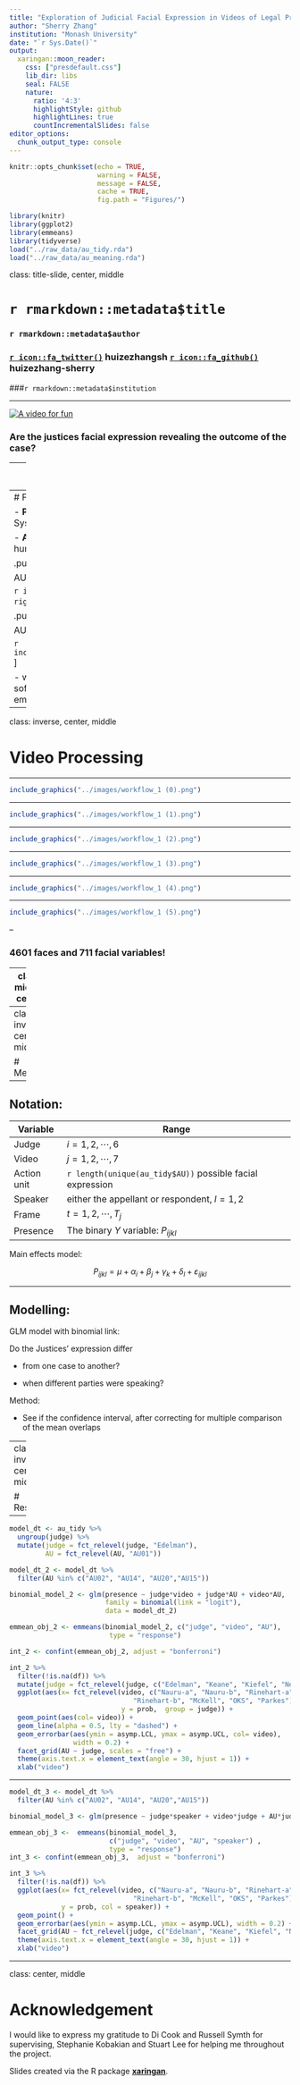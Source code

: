 ```yaml
---
title: "Exploration of Judicial Facial Expression in Videos of Legal Proceedings"
author: "Sherry Zhang" 
institution: "Monash University"
date: "`r Sys.Date()`"
output:
  xaringan::moon_reader:
    css: ["presdefault.css"]
    lib_dir: libs
    seal: FALSE
    nature:
      ratio: '4:3'
      highlightStyle: github
      highlightLines: true
      countIncrementalSlides: false
editor_options: 
  chunk_output_type: console
---
```


```r
knitr::opts_chunk$set(echo = TRUE, 
                      warning = FALSE, 
                      message = FALSE,
                      cache = TRUE, 
                      fig.path = "Figures/")

library(knitr)
library(ggplot2)
library(emmeans)
library(tidyverse)
load("../raw_data/au_tidy.rda")
load("../raw_data/au_meaning.rda")
```

class: title-slide, center, middle

# `r rmarkdown::metadata$title`

### `r rmarkdown::metadata$author` 

### [`r icon::fa_twitter()`](https:://twitter.com/huizezhangsh) huizezhangsh [`r icon::fa_github()`](https:://github.com/huizezhang-sherry) huizezhang-sherry

###`r rmarkdown::metadata$institution`

---

[![A video for fun](../images/video_photo.png)](https://www.youtube.com/watch?v=Ae7uKzin0GA)

### Are the justices facial expression revealing the outcome of the case?

---
# Recent legal studies on judicial behaviour

- Tutton et al. (2018): 

  - studied judicial demenaur
  
  - Facial expressions were recorded manually  
  
  - This observational approach 
  
  - subjective when different people are observing the same videos

This motivates me to study the facial expression of the judge via an more objective approach by using facial recognition technology. 


---
# Face Recognition


- **Paul Ekman**: Facial Action Coding System (FACS)


- **Action units**: fundamental units of human facial muscles. 


.pull-left[

AU02 -	Outer eyebrow raiser

```r
include_graphics("../images/AU2-right-only.gif")
```
]


.pull-right[

AU15 - Lip corner depressor

```r
include_graphics("../images/AU15.gif")
```
]

 - widely used in facial recognition software development and human emotion reseraches

---

class: inverse, center, middle

# Video Processing

---

```r
include_graphics("../images/workflow_1 (0).png")
```

---

```r
include_graphics("../images/workflow_1 (1).png")
```

---

```r
include_graphics("../images/workflow_1 (2).png")
```

---

```r
include_graphics("../images/workflow_1 (3).png")
```

---

```r
include_graphics("../images/workflow_1 (4).png")
```

---

```r
include_graphics("../images/workflow_1 (5).png")
```

--

### 4601 faces and 711 facial variables!

---
class: middle, center


```r
include_graphics("../images/long.png")

```

---
class: inverse, center, middle

#  Method


---

## Notation: 

|Variable|Range|
|---|----|
|Judge| $i = 1,2, \cdots, 6$ |
|Video| $j = 1,2, \cdots, 7$ |
|Action unit|`r length(unique(au_tidy$AU))` possible facial expression|
|Speaker|either the appellant or respondent, $l=1,2$|
|Frame| $t = 1,2, \cdots, T_j$ |
|Presence |The binary $Y$ variable:  $P_{ijkl}$|


<!-- - $X_1$ indicates `judge` with six categories $i = 1,2, \cdots, 6$ -->
<!-- - $X_2$ indicates `video` for each of the seven cases, $j = 1,2, \cdots, 7$ -->
<!-- - $X_3$ indicates action unit containing `r length(unique(au_tidy$AU))` possible facial expression.   -->
<!-- - $X_4$ indicates `speaker`, either the appellant or respondent, $l=1,2$ -->
<!-- - $X_5$ indicates `frame` corresponding to time, $t = 1,2, \cdots, T_j$ -->
<!-- - $P_{ijkl}$ indicates the binary `presence` variable  -->

Main effects model: 

$$P_{ijkl} = \mu + \alpha_i + \beta_j + \gamma_k + \delta_l + \varepsilon_{ijkl}$$ 

---

## Modelling:

GLM model with binomial link: 

\begin{aligned}
P_{ijkl} &= \frac{e^{\eta_{ijkl}}}{1 + e^{\eta_{ijkl}}} \\
\eta_{ijkl} &= \mu + \alpha_i + \beta_j +\gamma_k + \delta_l + (\alpha\beta)_{ij} + (\alpha\gamma)_{ik} + (\beta\gamma)_{jk} + (\alpha\delta)_{il} + \varepsilon_{ijkl} \\
\end{aligned}


Do the Justices' expression differ

- from one case to another?

- when different parties were speaking? 

Method: 

- See if the confidence interval, after correcting for multiple comparison of the mean overlaps 

---
class: inverse, center, middle

#  Result

---

```r
model_dt <- au_tidy %>% 
  ungroup(judge) %>% 
  mutate(judge = fct_relevel(judge, "Edelman"), 
         AU = fct_relevel(AU, "AU01")) 

model_dt_2 <- model_dt %>% 
  filter(AU %in% c("AU02", "AU14", "AU20","AU15")) 

binomial_model_2 <- glm(presence ~ judge*video + judge*AU + video*AU, 
                        family = binomial(link = "logit"),  
                        data = model_dt_2)

emmean_obj_2 <- emmeans(binomial_model_2, c("judge", "video", "AU"), 
                         type = "response") 

int_2 <- confint(emmean_obj_2, adjust = "bonferroni")

int_2 %>% 
  filter(!is.na(df)) %>% 
  mutate(judge = fct_relevel(judge, c("Edelman", "Keane", "Kiefel", "Nettle", "Gageler", "Bell"))) %>% 
  ggplot(aes(x= fct_relevel(video, c("Nauru-a", "Nauru-b", "Rinehart-a",
                               "Rinehart-b", "McKell", "OKS", "Parkes")), 
                            y = prob,  group = judge)) + 
  geom_point(aes(col= video)) + 
  geom_line(alpha = 0.5, lty = "dashed") + 
  geom_errorbar(aes(ymin = asymp.LCL, ymax = asymp.UCL, col= video), 
                width = 0.2) + 
  facet_grid(AU ~ judge, scales = "free") + 
  theme(axis.text.x = element_text(angle = 30, hjust = 1)) + 
  xlab("video")
```

---

```r
model_dt_3 <- model_dt %>% 
  filter(AU %in% c("AU02", "AU14", "AU20","AU15")) 

binomial_model_3 <- glm(presence ~ judge*speaker + video*judge + AU*judge + video*AU, family = "binomial",  data = model_dt_3)

emmean_obj_3 <-  emmeans(binomial_model_3, 
                         c("judge", "video", "AU", "speaker") , 
                         type = "response")
int_3 <- confint(emmean_obj_3,  adjust = "bonferroni")

int_3 %>% 
  filter(!is.na(df)) %>% 
  ggplot(aes(x= fct_relevel(video, c("Nauru-a", "Nauru-b", "Rinehart-a",
                               "Rinehart-b", "McKell", "OKS", "Parkes")), 
             y = prob, col = speaker)) + 
  geom_point() + 
  geom_errorbar(aes(ymin = asymp.LCL, ymax = asymp.UCL), width = 0.2) + 
  facet_grid(AU ~ fct_relevel(judge, c("Edelman", "Keane", "Kiefel", "Nettle", "Gageler", "Bell")), scales = "free_x") + 
  theme(axis.text.x = element_text(angle = 30, hjust = 1)) + 
  xlab("video")
```


---
class: center, middle

# Acknowledgement

I would like to express my gratitude to Di Cook and Russell Symth for supervising, Stephanie Kobakian and Stuart Lee for helping me throughout the project.

Slides created via the R package [**xaringan**](https://github.com/yihui/xaringan).


